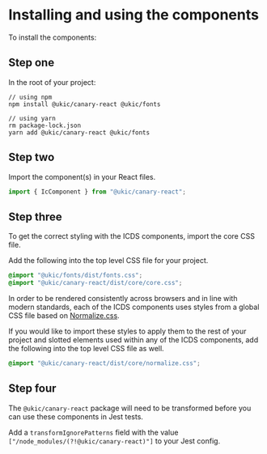 
<Meta title="Getting started" />

# Installing and using the components

To install the components:

## Step one

In the root of your project:

```shell
// using npm
npm install @ukic/canary-react @ukic/fonts

// using yarn
rm package-lock.json
yarn add @ukic/canary-react @ukic/fonts
```

## Step two

Import the component(s) in your React files.

```jsx
import { IcComponent } from "@ukic/canary-react";
```

## Step three

To get the correct styling with the ICDS components, import the core CSS file.

Add the following into the top level CSS file for your project.

```css
@import "@ukic/fonts/dist/fonts.css";
@import "@ukic/canary-react/dist/core/core.css";
```

In order to be rendered consistently across browsers and in line with modern standards, each of the ICDS components uses styles from a global CSS file based on [Normalize.css](https://necolas.github.io/normalize.css/).

If you would like to import these styles to apply them to the rest of your project and slotted elements used within any of the ICDS components, add the following into the top level CSS file as well.

```css
@import "@ukic/canary-react/dist/core/normalize.css";
```

## Step four

The `@ukic/canary-react` package will need to be transformed before you can use these components in Jest tests.

Add a `transformIgnorePatterns` field with the value `["/node_modules/(?!@ukic/canary-react)"]` to your Jest config.
